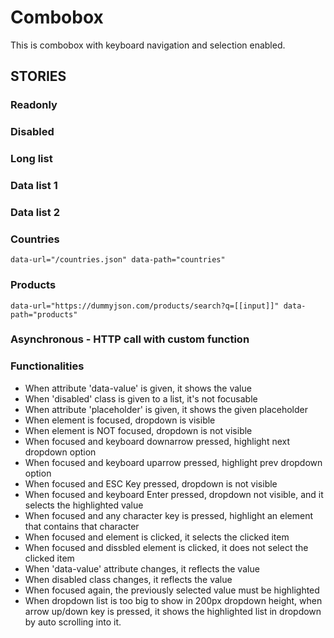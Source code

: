

<Meta of={Combobox} />

<style>{`
  #story--core-combobox--primary.sb-story { min-height: 200px; }
  #story--core-combobox--long-list.sb-story { min-height: 200px; }
  #story--core-combobox--asynchronous.sb-story { min-height: 200px; }
`}</style>
# Combobox

This is combobox with keyboard navigation and selection enabled.

<Canvas of={Combobox.Primary}/>

<Controls />

<h2 className="h6 sb-unstyled fw-light">STORIES</h2>

### Readonly
<Canvas of={Combobox.Readonly}/>

### Disabled
<Canvas of={Combobox.Disabled}/>

### Long list
<Canvas of={Combobox.LongList}/>

### Data list 1
<Canvas of={Combobox.DataList1}/>

### Data list 2
<Canvas of={Combobox.DataList2}/>

### Countries 
`data-url="/countries.json" data-path="countries"`
<Canvas of={Combobox.Countries}/>

### Products 
`data-url="https://dummyjson.com/products/search?q=[[input]]" data-path="products"`
<Canvas of={Combobox.Products}/>

### Asynchronous - HTTP call with custom function
<Canvas of={Combobox.CustomFunction}/>

### Functionalities
*  When attribute 'data-value' is given, it shows the value
*  When 'disabled' class is given to a list, it's not focusable
*  When attribute 'placeholder' is given, it shows the given placeholder
*  When element is focused, dropdown is visible
*  When element is NOT focused, dropdown is not visible
*  When focused and keyboard downarrow pressed, highlight next dropdown option
*  When focused and keyboard uparrow pressed, highlight prev dropdown option
*  When focused and ESC Key pressed, dropdown is not visible
*  When focused and keyboard Enter pressed, dropdown not visible, and it selects the highlighted value
*  When focused and any character key is pressed, highlight an element that contains that character
*  When focused and element is clicked, it selects the clicked item
*  When focused and dissbled element is clicked, it does not select the clicked item
*  When 'data-value' attribute changes, it reflects the value
*  When disabled class changes, it reflects the value
*  When focused again, the previously selected value must be highlighted
*  When dropdown list is too big to show in 200px dropdown height, 
   when arrow up/down key is pressed, it shows the highlighted list in dropdown by auto scrolling into it. 
